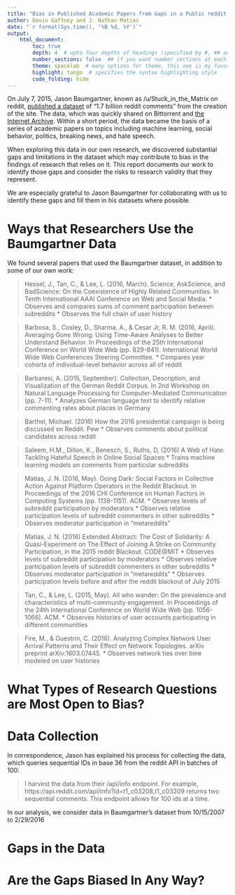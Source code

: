 ```yaml
---
title: "Bias in Published Academic Papers from Gaps in a Public reddit Archive"
author: Devin Gaffney and J. Nathan Matias
date: "`r format(Sys.time(), '%B %d, %Y')`"
output: 
    html_document:
        toc: true
        depth: 4  # upto four depths of headings (specified by #, ## and ###)
        number_sections: false  ## if you want number sections at each table header
        theme: spacelab  # many options for theme, this one is my favorite.
        highlight: tango  # specifies the syntax highlighting style
        code_folding: hide
---
```


On July 7, 2015, Jason Baumgartner, known as /u/Stuck_in_the_Matrix on reddit, [published a dataset](https://www.reddit.com/r/bigquery/comments/3cej2b/17_billion_reddit_comments_loaded_on_bigquery/) of "1.7 billion reddit comments" from the creation of the site. The data, which was quickly shared on Bittorrent and [the Internet Archive](https://archive.org/details/2015_reddit_comments_corpus). Within a short period, the data became the basis of a series of academic papers on topics including machine learning, social behavior, politics, breaking news, and hate speech.

When exploring this data in our own research, we discovered substantial gaps and limitations in the dataset which may contribute to bias in the findings of research that relies on it. This report documents our work to identify those gaps and consider the risks to research validity that they represent.

We are especially grateful to Jason Baumgartner for collaborating with us to identify these gaps and fill them in his datasets where possible.

# Ways that Researchers Use the Baumgartner Data
We found several papers that used the Baumgartner dataset, in addition to some of our own work:

> Hessel, J., Tan, C., & Lee, L. (2016, March). Science, AskScience, and BadScience: On the Coexistence of Highly Related Communities. In Tenth International AAAI Conference on Web and Social Media.
* Observes and compares sums of comment participation between subreddits
* Observes the full chain of user history

> Barbosa, S., Cosley, D., Sharma, A., & Cesar Jr, R. M. (2016, April). Averaging Gone Wrong: Using Time-Aware Analyses to Better Understand Behavior. In Proceedings of the 25th International Conference on World Wide Web (pp. 829-841). International World Wide Web Conferences Steering Committee.
> * Compares year cohorts of individual-level behavior across all of reddit

> Barbaresi, A. (2015, September). Collection, Description, and Visualization of the German Reddit Corpus. In 2nd Workshop on Natural Language Processing for Computer-Mediated Communication (pp. 7-11).
* Analyzes German language text to identify relative commenting rates about places in Germany

> Barthel, Michael. (2016) How the 2016 presidential campaign is being discussed on Reddit. Pew 
* Observes comments about political candidates across reddit

> Saleem, H.M., Dillon, K., Benesch, S., Ruths, D, (2016) A Web of Hate: Tackling Hateful Speech in Online Social Spaces
* Trains machine learning models on comments from particular subreddits

> Matias, J. N. (2016, May). Going Dark: Social Factors in Collective Action Against Platform Operators in the Reddit Blackout. In Proceedings of the 2016 CHI Conference on Human Factors in Computing Systems (pp. 1138-1151). ACM.
> * Observes levels of subreddit participation by moderators
> * Observes relative participation levels of subreddit commenters in other subreddits
> * Observes moderator participation in "metareddits"

> Matias, J. N. (2016) Extended Abstract: The Cost of Solidarity: A Quasi-Experiment on The Effect of Joining A Strike on Community Participation, in the 2015 reddit Blackout. CODE@MIT
> * Observes levels of subreddit participation by moderators
> * Observes relative participation levels of subreddit commenters in other subreddits
> * Observes moderator participation in "metareddits"
> * Observes participation levels before and after the reddit blackout of July 2015

> Tan, C., & Lee, L. (2015, May). All who wander: On the prevalence and characteristics of multi-community engagement. In Proceedings of the 24th International Conference on World Wide Web (pp. 1056-1066). ACM.
* Observes histories of user accounts participating in different communities

> Fire, M., & Guestrin, C. (2016). Analyzing Complex Network User Arrival Patterns and Their Effect on Network Topologies. arXiv preprint arXiv:1603.07445.
* Observes network ties over time modeled on user histories 

# What Types of Research Questions are Most Open to Bias?

# Data Collection
In correspondence, Jason has explained his process for collecting the data, which queries sequential IDs in base 36 from the reddit API in batches of 100:

> I harvest the data from their /api/info endpoint.  For example, https://api.reddit.com/api/info?id=t1_c03208,t1_c03209 returns two sequential comments.  This endpoint allows for 100 ids at a time.  

In our analysis, we consider data in Baumgartner's dataset from 10/15/2007 to 2/29/2016


# Gaps in the Data

# Are the Gaps Biased In Any Way?